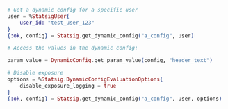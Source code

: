 ```Elixir
# Get a dynamic config for a specific user
user = %StatsigUser{
    user_id: "test_user_123"
}
{:ok, config} = Statsig.get_dynamic_config("a_config", user)

# Access the values in the dynamic config:

param_value = DynamicConfig.get_param_value(config, "header_text")

# Disable exposure
options = %Statsig.DynamicConfigEvaluationOptions{
    disable_exposure_logging = true
}
{:ok, config} = Statsig.get_dynamic_config("a_config", user, options)

```